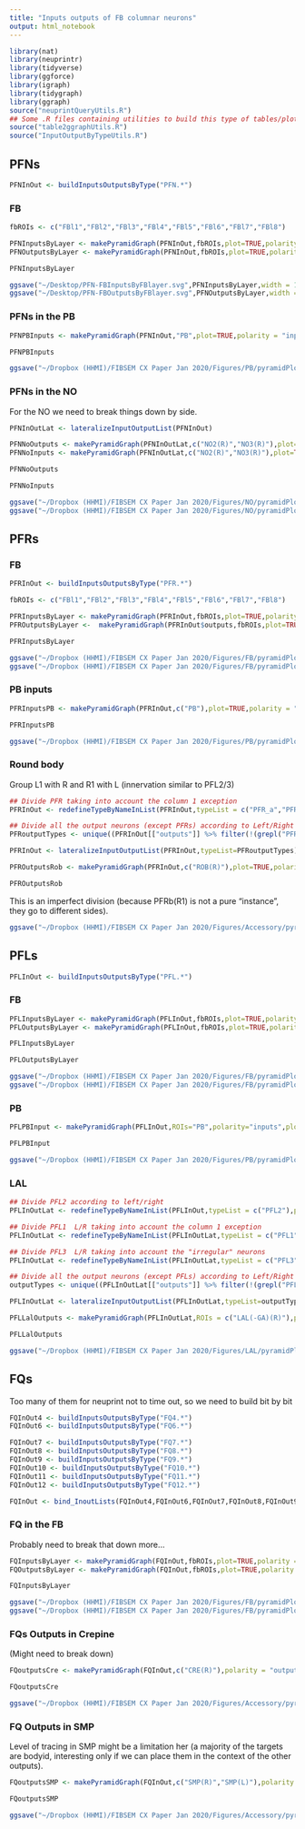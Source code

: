 ```yaml
---
title: "Inputs outputs of FB columnar neurons"
output: html_notebook
---
```


```r
library(nat)
library(neuprintr)
library(tidyverse)
library(ggforce)
library(igraph)
library(tidygraph)
library(ggraph)
source("neuprintQueryUtils.R")
## Some .R files containing utilities to build this type of tables/plots
source("table2ggraphUtils.R")
source("InputOutputByTypeUtils.R")
```


## PFNs
```r
PFNInOut <- buildInputsOutputsByType("PFN.*")
```

### FB
```r
fbROIs <- c("FBl1","FBl2","FBl3","FBl4","FBl5","FBl6","FBl7","FBl8")
```

```r
PFNInputsByLayer <- makePyramidGraph(PFNInOut,fbROIs,plot=TRUE,polarity = "inputs")
PFNOutputsByLayer <- makePyramidGraph(PFNInOut,fbROIs,plot=TRUE,polarity="outputs")
```

```r
PFNInputsByLayer
```

```r
ggsave("~/Desktop/PFN-FBInputsByFBlayer.svg",PFNInputsByLayer,width = 15,height=10)
ggsave("~/Desktop/PFN-FBOutputsByFBlayer.svg",PFNOutputsByLayer,width = 49,height=12)
```

### PFNs in the PB

```r
PFNPBInputs <- makePyramidGraph(PFNInOut,"PB",plot=TRUE,polarity = "inputs")
```

```r
PFNPBInputs
```

```r
ggsave("~/Dropbox (HHMI)/FIBSEM CX Paper Jan 2020/Figures/PB/pyramidPlots/PFN-InputsInPB.svg",PFNPBInputs,width = 15,height=10)
```

### PFNs in the NO

For the NO we need to break things down by side.
```r
PFNInOutLat <- lateralizeInputOutputList(PFNInOut)
```

```r
PFNNoOutputs <- makePyramidGraph(PFNInOutLat,c("NO2(R)","NO3(R)"),plot=TRUE,polarity = "outputs")
PFNNoInputs <- makePyramidGraph(PFNInOutLat,c("NO2(R)","NO3(R)"),plot=TRUE,polarity = "inputs")
```

```r
PFNNoOutputs
```

```r
PFNNoInputs
```

```r
ggsave("~/Dropbox (HHMI)/FIBSEM CX Paper Jan 2020/Figures/NO/pyramidPlots/PFN-InputsNO.svg",PFNNoInputs,width = 49,height=12)
ggsave("~/Dropbox (HHMI)/FIBSEM CX Paper Jan 2020/Figures/NO/pyramidPlots/PFN-OutputsNO.svg",PFNNoOutputs,width = 49,height=12)
```

## PFRs
### FB
```r
PFRInOut <- buildInputsOutputsByType("PFR.*")
```

```r
fbROIs <- c("FBl1","FBl2","FBl3","FBl4","FBl5","FBl6","FBl7","FBl8")
```

```r
PFRInputsByLayer <- makePyramidGraph(PFRInOut,fbROIs,plot=TRUE,polarity = "inputs")
PFROutputsByLayer <-  makePyramidGraph(PFRInOut$outputs,fbROIs,plot=TRUE,polarity = "outputs")
```

```r
PFRInputsByLayer
```

```r
ggsave("~/Dropbox (HHMI)/FIBSEM CX Paper Jan 2020/Figures/FB/pyramidPlots/PFR-FBInputsByFBlayer.svg",PFRInputsByLayer,width = 49,height=12)
ggsave("~/Dropbox (HHMI)/FIBSEM CX Paper Jan 2020/Figures/FB/pyramidPlots/PFR-FBOutputsByFBlayer.svg",PFROutputsByLayer,width = 49,height=12)
```

### PB inputs

```r
PFRInputsPB <- makePyramidGraph(PFRInOut,c("PB"),plot=TRUE,polarity = "inputs")
```

```r
PFRInputsPB
```
```r
ggsave("~/Dropbox (HHMI)/FIBSEM CX Paper Jan 2020/Figures/PB/pyramidPlots/PFR-PBInputs.svg",PFRInputsPB,width = 15,height=12)
```

### Round body
Group L1 with R and R1 with L (innervation similar to PFL2/3)
```r
## Divide PFR taking into account the column 1 exception
PFRInOut <- redefineTypeByNameInList(PFRInOut,typeList = c("PFR_a","PFR_b"),pattern = "_L[2-7]|_R1",newPostFixes = c("_L*","_R*"))
```

```r
## Divide all the output neurons (except PFRs) according to Left/Right
PFRoutputTypes <- unique((PFRInOut[["outputs"]] %>% filter(!(grepl("PFR.*",type.to))))[["type.to"]])
```

```r
PFRInOut <- lateralizeInputOutputList(PFRInOut,typeList=PFRoutputTypes)
```


```r
PFROutputsRob <- makePyramidGraph(PFRInOut,c("ROB(R)"),plot=TRUE,polarity = "outputs")
```

```r
PFROutputsRob
```
This is an imperfect division (because PFRb(R1) is not a pure "instance", they go to different sides).
```r
ggsave("~/Dropbox (HHMI)/FIBSEM CX Paper Jan 2020/Figures/Accessory/pyramidPlots/PFR-ROBOutputs.svg",PFROutputsRob,width = 15,height=12)
```

## PFLs

```r
PFLInOut <- buildInputsOutputsByType("PFL.*")
```

### FB
```r
PFLInputsByLayer <- makePyramidGraph(PFLInOut,fbROIs,plot=TRUE,polarity="inputs")
PFLOutputsByLayer <- makePyramidGraph(PFLInOut,fbROIs,plot=TRUE,polarity="outputs")
```

```r
PFLInputsByLayer
```
```r
PFLOutputsByLayer
```

```r
ggsave("~/Dropbox (HHMI)/FIBSEM CX Paper Jan 2020/Figures/FB/pyramidPlots/PFL-FBInputsByFBlayer.svg",PFLInputsByLayer,width = 49,height=12)
ggsave("~/Dropbox (HHMI)/FIBSEM CX Paper Jan 2020/Figures/FB/pyramidPlots/PFL-FBOutputsByFBlayer.svg",PFLOutputsByLayer,width = 15,height=12)
```

### PB
```r
PFLPBInput <- makePyramidGraph(PFLInOut,ROIs="PB",polarity="inputs",plot=TRUE)
```

```r
PFLPBInput
```

```r
ggsave("~/Dropbox (HHMI)/FIBSEM CX Paper Jan 2020/Figures/PB/pyramidPlots/PFL-PBInputs.svg",PFLPBInput,width = 15,height=12)
```

### LAL
```r
## Divide PFL2 according to left/right
PFLInOutLat <- redefineTypeByNameInList(PFLInOut,typeList = c("PFL2"),pattern = "_L",newPostFixes = c("_L","_R"))
```

```r
## Divide PFL1  L/R taking into account the column 1 exception
PFLInOutLat <- redefineTypeByNameInList(PFLInOutLat,typeList = c("PFL1"),pattern = "_L[2-7]|_R1",newPostFixes = c("_L*","_R*"))
```

```r
## Divide PFL3  L/R taking into account the "irregular" neurons
PFLInOutLat <- redefineTypeByNameInList(PFLInOutLat,typeList = c("PFL3"),pattern = "(^.*_L(?!.*irreg))|(^.*_R.*irreg)",perl=TRUE,newPostFixes = c("_L*","_R*"))
```


```r
## Divide all the output neurons (except PFLs) according to Left/Right
outputTypes <- unique((PFLInOutLat[["outputs"]] %>% filter(!(grepl("PFL1.*|PFL2.*|PFL3.*",type.to))))[["type.to"]])
```

```r
PFLInOutLat <- lateralizeInputOutputList(PFLInOutLat,typeList=outputTypes)
```

```r
PFLLalOutputs <- makePyramidGraph(PFLInOutLat,ROIs = c("LAL(-GA)(R)"),polarity="outputs",plot = TRUE)
```

```r
PFLLalOutputs
```

```r
ggsave("~/Dropbox (HHMI)/FIBSEM CX Paper Jan 2020/Figures/LAL/pyramidPlots/PFL-LALOutputs.svg",PFLLalOutputs,width = 49,height=12)
```

## FQs
Too many of them for neuprint not to time out, so we need to build bit by bit
```r
FQInOut4 <- buildInputsOutputsByType("FQ4.*")
FQInOut6 <- buildInputsOutputsByType("FQ6.*")
```

```r
FQInOut7 <- buildInputsOutputsByType("FQ7.*")
FQInOut8 <- buildInputsOutputsByType("FQ8.*")
FQInOut9 <- buildInputsOutputsByType("FQ9.*")
FQInOut10 <- buildInputsOutputsByType("FQ10.*")
FQInOut11 <- buildInputsOutputsByType("FQ11.*")
FQInOut12 <- buildInputsOutputsByType("FQ12.*")
```



```r
FQInOut <- bind_InoutLists(FQInOut4,FQInOut6,FQInOut7,FQInOut8,FQInOut9,FQInOut10,FQInOut11,FQInOut12)
```

### FQ in the FB
Probably need to break that down more...

```r
FQInputsByLayer <- makePyramidGraph(FQInOut,fbROIs,plot=TRUE,polarity = "inputs")
FQOutputsByLayer <- makePyramidGraph(FQInOut,fbROIs,plot=TRUE,polarity = "outputs")
```

```r
FQInputsByLayer
```
```r
ggsave("~/Dropbox (HHMI)/FIBSEM CX Paper Jan 2020/Figures/FB/pyramidPlots/FQs-FBInputsByFBlayer.svg",FQInputsByLayer,width = 49,height=12)
ggsave("~/Dropbox (HHMI)/FIBSEM CX Paper Jan 2020/Figures/FB/pyramidPlots/FQs-FBOutputsByFBlayer.svg",FQOutputsByLayer,width = 49,height=12)
```

### FQs Outputs in Crepine
(Might need to break down)

```r
FQoutputsCre <- makePyramidGraph(FQInOut,c("CRE(R)"),polarity = "outputs",plot=TRUE)
```

```r
FQoutputsCre
```
```r
ggsave("~/Dropbox (HHMI)/FIBSEM CX Paper Jan 2020/Figures/Accessory/pyramidPlots/FQs-CREOutputs.svg",FQoutputsCre,width = 25,height=12)
```

### FQ Outputs in SMP

Level of tracing in SMP might be a limitation her (a majority of the targets are bodyid, interesting only if we can place them in the context of the other outputs).
```r
FQoutputsSMP <- makePyramidGraph(FQInOut,c("SMP(R)","SMP(L)"),polarity = "outputs",plot=TRUE)
```

```r
FQoutputsSMP
```

```r
ggsave("~/Dropbox (HHMI)/FIBSEM CX Paper Jan 2020/Figures/Accessory/pyramidPlots/FQs-SMPOutputs.svg",FQoutputsSMP,width = 49,height=12)
```
